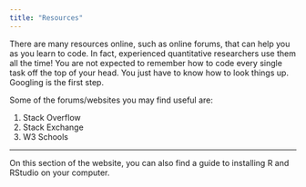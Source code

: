 ```yaml
---
title: "Resources"
---
```


There are many resources online, such as online forums, that can help you as you learn to code. In fact, experienced quantitative researchers use them all the time! You are not expected to remember how to code every single task off the top of your head. You just have to know how to look things up. Googling is the first step.

Some of the forums/websites you may find useful are:

1. Stack Overflow
2. Stack Exchange
3. W3 Schools

---

On this section of the website, you can also find a guide to installing R and RStudio on your computer.


